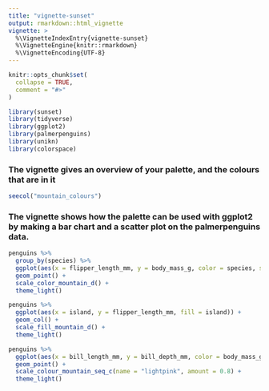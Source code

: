 ```yaml
---
title: "vignette-sunset"
output: rmarkdown::html_vignette
vignette: >
  %\VignetteIndexEntry{vignette-sunset}
  %\VignetteEngine{knitr::rmarkdown}
  %\VignetteEncoding{UTF-8}
---
```


```r
knitr::opts_chunk$set(
  collapse = TRUE,
  comment = "#>"
)
```

```r
library(sunset)
library(tidyverse)
library(ggplot2)
library(palmerpenguins)
library(unikn)
library(colorspace)
```

### The vignette gives an overview of your palette, and the colours that are in it

```r
seecol("mountain_colours")
```

### The vignette shows how the palette can be used with ggplot2 by making a bar chart and a scatter plot on the palmerpenguins data.

```r

penguins %>%
  group_by(species) %>% 
  ggplot(aes(x = flipper_length_mm, y = body_mass_g, color = species, shape = species)) +
  geom_point() +
  scale_color_mountain_d() +
  theme_light()

```

```r

penguins %>%
  ggplot(aes(x = island, y = flipper_length_mm, fill = island)) +
  geom_col() +
  scale_fill_mountain_d() +
  theme_light()

```

```r

penguins %>%
  ggplot(aes(x = bill_length_mm, y = bill_depth_mm, color = body_mass_g)) +
  geom_point() +
  scale_colour_mountain_seq_c(name = "lightpink", amount = 0.8) +
  theme_light()
  

```
